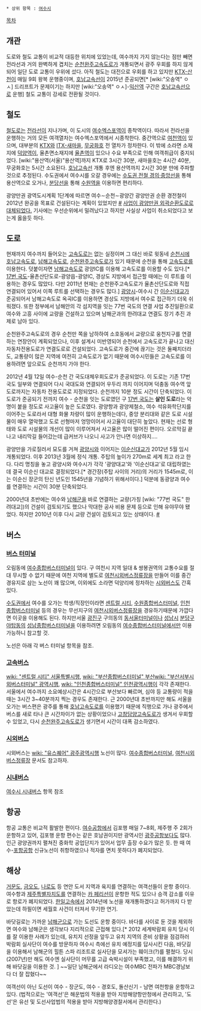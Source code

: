  * 상위 항목 : [[여수시]]

[[목차]]
== 개관 ==
도로와 철도 교통이 비교적 대등한 위치에 있었는데, 여수까지 가지 않는다는 점만 빼면 전라선과 거의 완벽하게 겹치는 [[순천완주고속도로]]가 개통되면서 광주 우회를 하지 않게 되어 일단 도로 교통이 우위에 섰다. 아직 철도는 대전으로 우회를 하고 있지만 [[KTX-산천]]이 매일 9회 왕복 운행중이며, [[호남고속선]]이 2015년 준공되면[* [wiki:"오송역" ㅇㅅ] 드리프트가 문제이기는 하지만 [wiki:"오송역" ㅇㅅ]-[[익산역]] 구간은 [[호남고속선]]으로 운행] 철도 교통이 강세로 전환될 것이다. 

== 철도 ==
[[철도]]로는 [[전라선]]이 지나가며, 이 도시의 [[여수엑스포역]]이 종착역이다. 따라서 전라선을 운행하는 거의 모든 여객열차는 여수엑스포역에서 시종착한다. 중간역으로 [[여천역]]이 있으며, 대부분의 [[KTX]]와 [[ITX-새마을]], [[무궁화호]] 전 열차가 정차한다. 이 밖에 소라면 소재지에 [[덕양역]]이, 율촌면소재지에 [[율촌역]]이 있으나 수요 부족으로 인해 여객취급이 중지되었다. [wiki:"용산역(서울)"용산역]까지 KTX로 3시간 30분, 새마을호는 4시간 40분, 무궁화호는 5시간 소요된다. [[호남고속선]] 개통 후엔 용산역까지 2시간 30분 만에 주파할 것으로 추정된다. 수도권에서 여수시를 오갈 경우에는 [[수도권 전철 경의·중앙선]]을 통해 용산역으로 오거나, [[분당선]]을 통해 [[수원역]]을 이용하면 편리하다.

광양만권 광역도시계획 1단계에 따르면 여수∼순천∼광양간 광양만권 순환 경전철이 2012년 완공을 목표로 건설된다는 계획이 있었지만  [http://news.donga.com/3//20070913/8489580/1 #] [http://news.naver.com/main/read.nhn?mode=LSD&mid=sec&sid1=103&oid=001&aid=0002725056 사업이 광양만권 외곽순환도로로 대체되었다.] 기사에는 우선순위에서 밀려났다고 하지만 사실상 사업이 취소되었다고 보는게 옳을듯 하다.

== 도로 ==
현재까지 여수까지 들어오는 [[고속도로]]는 없는 실정이며 그 대신 바로 윗동네 [[순천시]]에 [[호남고속도로]], [[남해고속도로]], [[순천완주고속도로]]가 있기 때문에 순천을 통해 [[고속도로]]를 이용한다. 덧붙이자면 [[남해고속도로]] 광양IC를 이용해 고속도로를 이용할 수도 있다.[* [[17번 국도]]-율촌산단도로-광양읍-광양IC, 경상도 지방에서 접근할 때에는 이 루트를 이용하는 경우도 많았다. 다만 2011년 현재는 순천완주고속도로가 율촌산단도로와 직접 연결되어 있어서 이쪽 루트를 선택하는 경우도 많다.] [[광양시]]-여수시 간 [[이순신대교]]가 준공되어서 남해고속도로 옥곡IC를 이용하면 경상도 지방에서 여수로 접근하기 더욱 쉬워졌다. 또한 정부에서 남해안의 각 섬지역을 잇는 77번 국도의 연결 사업 추진일환으로 여수와 고흥 사이에 교량을 건설하고 있으며 남해군과의 한려대교 연결도 장기 추진 과제로 남아 있다.

순천완주고속도로의 경우 순천만 쪽을 남하하여 소호동에서 교량으로 웅천지구를 연결하는 연장안이 계획되었으나, 이후 설계시 미반영되어 순천에서 고속도로가 끝나고 대신 자동차전용도로가 연결도로로 건설되었다. 고속도로가 중간에 끊기는 것은 둘째치더라도, 교통량이 많은 지역에 여전히 고속도로가 없기 때문에 여수시민들은 고속도로를 이용하려면 앞으로도 순천까지 가야 한다. 

2012년 4월 12일 여수-순천 간 국도대체우회도로가 준공되었다. 이 도로는 기존 17번 국도 일부와 연결되어 다시 국대도와 연결되어 우두리 까지 이어지며 덕충동 여수역 앞 도로까지는 자동차 전용도로로 지정되었다. 순천까지 10분 정도 시간이 단축되었다. 이 도로가 준공되기 전까지 여수 - 순천을 잇는 도로였던 구 [[17번 국도]]는 '''살인 도로'''라는 악명이 붙을 정도로 사고율이 높은 도로였다. 광양항과 광양제철소, 여수 석유화학단지를 이어주는 도로라서 대형 화물 차량이 많이 운행하는데다, 중앙 분리대와 같은 도로 시설물이 매우 열악했고 도로 선형마저 엉망이어서 사고율이 대단히 높았다. 현재는 선로 형태와 도로 시설물의 개선이 많이 이루어져서 사고율은 많이 떨어진 편이다. 오르막길 끝나고 내리막길 들어갔는데 급커브가 나오니 사고가 안나면 이상하지....

광양만을 가로질러서 묘도를 거쳐 [[광양시]]와 이어지는 [[이순신대교]]가 2012년 5월 임시 개통되었다. 이후 2013년 3월에 정식 개통. 주탑의 높이가 270m로 세계 최고 라고 한다. 다리 명칭을 놓고 광양시와 여수시가 각각 '광양대교'와 '이순신대교'로 대립하였는데 결국 이순신 대교로 결정되었다.[* 경간장(주탑 사이의 거리)의 거리가 1545m로, 이는 이순신 장군의 탄신 년도인 1545년을 기념하기 위해서이다.] 덕분에 동광양과 여수를 연결하는 시간이 30분 단축되었다.

2000년대 초반에는 여수와 [[남해군]]을 바로 연결하는 교량(가칭 [wiki: "77번 국도" 한려대교])의 건설이 검토되기도 했으나 막대한 공사 비용 문제 등으로 인해 유야무야 됐었다. 하지만 2010년 이후 다시 교량 건설이 검토되고 있는 상태이다. [http://news.naver.com/main/read.nhn?mode=LSD&mid=sec&sid1=102&oid=001&aid=0005132983 #]

== 버스 ==
=== [[버스 터미널]] ===
오림동에 [[여수종합버스터미널]]이 있다. 구 여천시 지역 일대 & 쌍봉권역의 교통수요를 절대 무시할 수 없기 때문에 여천 지역에 별도로 [[여천시외버스정류장]]을 만들어 이를 중간 경유지로 삼는 노선이 꽤 많으며, 이외에도 소라면 덕양리에 정차하는 [[시외버스]]도 간혹 있다.

[[수도권(대한민국)|수도권]]에서 여수를 오가는 학생/직장인이라면 [[센트럴 시티]], [[수원종합버스터미널]], [[인천종합버스터미널]] 등의 경우는 무선지구의 [[여천시외버스정류장]]을 경유하기때문에 가깝다면 이곳을 이용해도 된다. 하지만서울 [[광진구]] 구의동의 [[동서울터미널]]이나 [[성남시]] [[분당구]] [[야탑]]동의 [[성남종합버스터미널]]을 이용하려면 오림동의 [[여수종합버스터미널]]에서만 이용 가능하니 참고할 것.

노선은 아래 각 버스 터미널 항목을 참조.
 
=== [[고속버스]] ===
[[wiki: "센트럴 시티" 서울특별시]]행, [[wiki: "부산종합버스터미널" 부산]][[wiki: "부산서부시외버스터미널" 광역시]]행, [[wiki: "인천종합버스터미널" 인천광역시]]행이 각각 존재한다. 서울에서 여수까지 소요예상시간은 4시간으로 부산보다 빠르며, 심야 등 교통량이 적을 때는 3시간 3~40분까지 찍는 경우도 존재한다. 근 2000년대 초반까지만 해도 서울을 오가는 버스편은 광주를 통해 [[호남고속도로]]를 이용했기 때문에 직행으로 가나 광주에서 버스를 새로 타나 큰 시간차이가 없는 상황이었으나 [[고창담양고속도로]]가 생겨서 우회할 수 있었고, 다시 [[순천완주고속도로]]가 생기면서 시간이 대폭 감소하였다.

=== [[시외버스]] ===
시외버스는 [[wiki: "유스퀘어" 광주광역시]]행 노선이 많다. [[여수종합버스터미널]], [[여천시외버스정류장]] 문서도 참고하자.

=== [[시내버스]] ===
[[여수시 시내버스]] 항목 참조

== 항공 ==
항공 교통은 비교적 활발한 편이다. [[여수공항]]에서 김포행 매일 7~8회, 제주행 주 2회가 운항하고 있어, 김포행 운항 편수는 같은 호남권이지만 광역시인 [[광주공항]]보다도 많다. 인근 광양권까지 펼쳐진 중화학 공업단지가 있어서 업무 출장 수요가 많은 듯. 한 때 여수-[[포항공항]] 신규노선이 취항하였으나 적자를 면치 못하다가 폐지되었다.

== 해상 ==
[[거문도]], [[금오도]], [[나로도]] 등 연안 도서 지역과 육지를 연결하는 여객선들이 운항 중이다. 여수항과 [[제주특별자치도]]를 연결하는 [[카 페리]]선이 운항한 적도 있으나 승객 감소를 이유로 항로가 폐지되었다. [[한일고속]]에서 2014년에 노선을 재개통하겠다고 허가까지 다 받았는데 하필이면 세월호 사건이 터져서 무기한 연기.

바닷길로는 가까운 [[남해군]]으로 가는 도선도 운항 중이다. 바다를 사이로 둔 것을 제외하면 여수와 남해군은 생각보다 지리적으로 근접해 있다.[* 2012 세계박람회 유치 당시 이를 잘 이용한 사례가 있는데, 유치지 선정을 앞두고 유치 지역의 준비 상황을 점검하러 박람회 실사단이 여수를 방문하자 여수시 측에선 유치 예정지를 답사시킨 다음, 바닷길을 이용해서 남해군의 힐튼 스파 리조트로 실사단을 모셔가는 훼이크(?)를 펼쳤다. 당시(2007년)만 해도 여수엔 실사단이 머무를 고급 숙박시설이 부족했고, 이를 해결하기 위해 바닷길을 이용한 것. ] ~~일단 남해군에서 라디오는 여수MBC 전파가 MBC경남보다 더 잘 잡혔다~~

여객선이 아닌 도선이 여수 - 장군도, 여수 - 경호도, 돌산신기 - 남면 여천항을 운항하고 있다. (법적으로는 '여객선'은 해운법의 적용을 받아 지방해양항만청에서 관리하고, '도선'은 유선 및 도선사업법의 적용을 받아 지방해양경찰서에서 관리한다.)
